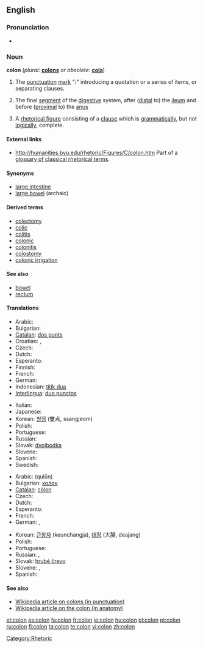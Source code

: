 {{see|colón|côlon}}
==English==

{{Punctuation marks}}

===Pronunciation===
*{{audio|en-us-colon.ogg|Audio (US)}}

===Noun===
'''colon'''  (''plural:'' '''[[colons]]''' ''or obsolete:'' '''[[cola]]''')

# {{grammar}} The [[punctuation]] [[mark]] "''':'''" introducing a quotation or a series of items, or separating clauses.
# {{anatomy}} The final [[segment]] of the [[digestive]] system, after ([[distal]] to) the [[ileum]] and before ([[proximal]] to) the [[anus]]
# A [[rhetorical figure]] consisting of a [[clause]] which is [[grammatically]], but not [[logically]], complete.

====External links====
* http://humanities.byu.edu/rhetoric/Figures/C/colon.htm Part of a [http://humanities.byu.edu/rhetoric/ glossary of classical rhetorical terms].

====Synonyms====
{{rfc-level|Synonyms at L4+ not in L3 POS section}}
* [[large intestine]]
* [[large bowel]] (archaic)

====Derived terms====
*[[colectomy]]
*[[colic]]
*[[colitis]]
*[[colonic]]
*[[colonitis]]
*[[colostomy]]
*[[colonic irrigation]]

====See also====
* [[bowel]]
* [[rectum]]

====Translations====
{{trans-top|punctuation mark}}
* Arabic: {{ARchar|[[نقطة مزدوجة]]}} {{IPAchar|(núqʈa muzdáwija)}} {{f}}
* Bulgarian: {{t-|bg|двоеточие|n|tr=dvoetóčie|sc=Cyrl}}
* [[Catalan]]: [[dos punts]] {{m|p}}
* Croatian: {{t-|hr|dvotočka|f}}, {{t-|hr|dvotočje|n}}
* Czech: {{t-|cs|dvojtečka|f}}
* Dutch: {{t-|nl|dubbelpunt|n}}
* Esperanto: {{t-|eo|dupunkto|xs=Esperanto}}
* Finnish: {{t+|fi|kaksoispiste}}
* French: {{t-|fr|deux points|m|p}}
* German: {{t+|de|Doppelpunkt|m}}
* Indonesian: [[titik dua]]
* [[Interlingua]]: [[duo punctos]] {{p}}
{{trans-mid}}
* Italian: {{t-|it|due punti|m|p}}
* Japanese: {{t-|ja|コロン|tr=koron|sc=Jpan}}
* Korean: [[쌍점]] (雙点, ssangjeom)
* Polish: {{t-|pl|dwukropek|m}}
* Portuguese: {{t-|pt|dois-pontos|m|p}}
* Russian: {{t+|ru|двоеточие|n|tr=dvojetóčije|sc=Cyrl}}
* Slovak: [[dvojbodka]] {{f}}
* Slovene: {{t+|sl|dvopičje|n}}
* Spanish: {{t-|es|dos puntos|m|p}}
* Swedish: {{t-|sv|kolon|n}}
{{trans-bottom}}

{{trans-top|digestive system}}
* Arabic: {{ARchar|[[قولون]]}} (qulūn) {{m}}
* Bulgarian: [[колон]] {{m}}
* [[Catalan]]: [[còlon]] {{m}}
* Czech: {{t-|cs|tračník|m}}
* Dutch: {{t-|nl|karteldarm|m}}
* Esperanto: {{t-|eo|kojlo|xs=Esperanto}}
* French: {{t-|fr|côlon|m}}
* German: {{t-|de|Kolon|n}}, {{t-|de|Grimmdarm|m}}
{{trans-mid}}
* Korean: [[큰창자]] (keunchangja), [[대장]] (大腸, deajang)
* Polish: {{t-|pl|okrężnica|m}}
* Portuguese: {{t-|pt|cólon|m}}
* Russian: {{t-|ru|ободочная кишка|f|tr=obodóčnaja kišká|sc=Cyrl}}, {{t-|ru|толстая кишка|f|tr=tólstaja kišká|sc=Cyrl}}
* Slovak: [[hrubé črevo]] {{n}}
* Slovene: {{t+|sl|debelo črevo|n}}, {{t+|sl|danka|f}}
* Spanish: {{t+|es|colon|m}}
{{trans-bottom}}

====See also====
*[[w:colon_(punctuation)|Wikipedia article on colons (in punctuation)]]
*[[w:colon_(anatomy)|Wikipedia article on the colon (in anatomy)]]

[[Category:Rhetoric]]

[[et:colon]]
[[es:colon]]
[[fa:colon]]
[[fr:colon]]
[[io:colon]]
[[hu:colon]]
[[pl:colon]]
[[pt:colon]]
[[ru:colon]]
[[fi:colon]]
[[ta:colon]]
[[te:colon]]
[[vi:colon]]
[[zh:colon]]